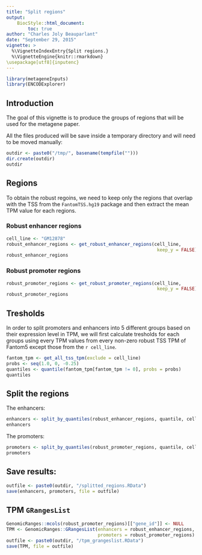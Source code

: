 ```yaml
---
title: "Split regions"
output:
    BiocStyle::html_document:
        toc: true
author: "Charles Joly Beauparlant"
date: "September 29, 2015"
vignette: >
  %\VignetteIndexEntry{Split regions.}
  %\VignetteEngine{knitr::rmarkdown}
\usepackage[utf8]{inputenc}
---
```


```r
library(metageneInputs)
library(ENCODExplorer)
```

## Introduction

The goal of this vignette is to produce the groups of regions that will be used
for the metagene paper.

All the files produced will be save inside a temporary directory and will need
to be moved manually:
```r
outdir <- paste0("/tmp/", basename(tempfile("")))
dir.create(outdir)
outdir
```

## Regions

To obtain the robust regoins, we need to keep only the regions that overlap
with the TSS from the `FantomTSS.hg19` package and then extract the mean TPM
value for each regions.

### Robust enhancer regions

```r
cell_line <- "GM12878"
robust_enhancer_regions <- get_robust_enhancer_regions(cell_line,
                                                        keep_y = FALSE)
robust_enhancer_regions
```

### Robust promoter regions

```r
robust_promoter_regions <- get_robust_promoter_regions(cell_line,
                                                        keep_y = FALSE)
robust_promoter_regions
```

## Tresholds

In order to split promoters and enhancers into 5 different groups based on
their expression level in TPM, we will first calculate tresholds for each
groups using every TPM values from every non-zero robust TSS TPM of Fantom5
except those from the `r cell_line`.

```r
fantom_tpm <- get_all_tss_tpm(exclude = cell_line)
probs <- seq(1.0, 0, -0.25)
quantiles <- quantile(fantom_tpm[fantom_tpm != 0], probs = probs)
quantiles
```

## Split the regions

The enhancers:

```r
enhancers <- split_by_quantiles(robust_enhancer_regions, quantile, cell_line)
enhancers
```

The promoters:

```r
promoters <- split_by_quantiles(robust_promoter_regions, quantile, cell_line)
promoters
```

## Save results:

```r
outfile <- paste0(outdir, "/splitted_regions.RData")
save(enhancers, promoters, file = outfile)
```

## TPM `GRangesList`

```r
GenomicRanges::mcols(robust_promoter_regions)[["gene_id"]] <- NULL
TPM <- GenomicRanges::GRangesList(enhancers = robust_enhancer_regions,
                                  promoters = robust_promoter_regions)
outfile <- paste0(outdir, "/tpm_grangeslist.RData")
save(TPM, file = outfile)
```
